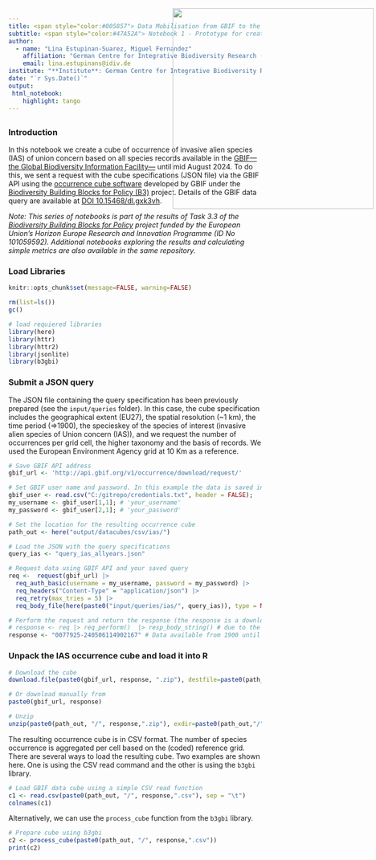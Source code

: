```yaml
---
title: <span style="color:#005857"> Data Mobilisation from GBIF to the EBV Data Portal for IAS of Union Concern<span>
subtitle: <span style="color:#47A52A"> Notebook 1 - Prototype for creating a occurrence cube of IAS
author: 
  - name: "Lina Estupinan-Suarez, Miguel Fernandez"
    affiliation: "German Centre for Integrative Biodiversity Research (iDiv)"
    email: lina.estupinans@idiv.de
institute: "**Institute**: German Centre for Integrative Biodiversity Research (iDiv)"
date: "`r Sys.Date()`"
output:
 html_notebook:
    highlight: tango
---
```

<img src="C:\gitrepo\B-Cubed_data_mobilization\input\logos\idiv+b3+EU.png" style='width: 400px; position:absolute; top:45px; right:0px; padding:5px;'/>
---


### Introduction
In this notebook we create a cube of occurrence of invasive alien species (IAS) of union concern based on all species records available in the [GBIF—the Global Biodiversity Information Facility—](https://www.gbif.org/) until mid August 2024.
To do this, we sent a request with the cube specifications (JSON file) via the GBIF API using the [occurrence cube software](https://techdocs.gbif.org/en/data-use/data-cubes) developed by GBIF under the [Biodiversity Building Blocks for Policy (B3)](https://b-cubed.eu/) project.
Details of the GBIF data query are available at [DOI 10.15468/dl.gxk3vh](https://doi.org/10.15468/dl.gxk3vh). 

*Note: This series of notebooks is part of the results of Task 3.3 of the [Biodiversity Building Blocks for Policy](https://b-cubed.eu/) project funded by the European Union’s Horizon Europe Research and Innovation Programme (ID No 101059592). Additional notebooks exploring the results and calculating simple metrics are also available in the same repository.*


### Load Libraries
```r
knitr::opts_chunk$set(message=FALSE, warning=FALSE)
```

```r
rm(list=ls())
gc()

# load requiered libraries
library(here)
library(httr)
library(httr2)
library(jsonlite)
library(b3gbi)
```

### Submit a JSON query
The JSON file containing the query specification has been previously prepared (see the `input/queries` folder). In this case, the cube specification includes the geographical extent (EU27), the spatial resolution (~1 km), the time period (=>1900), the specieskey of the species of interest (invasive alien species of Union concern (IAS)), and we request the number of occurrences per grid cell, the higher taxonomy and the basis of records. We used the European Environment Agency grid at 10 Km as a reference.

```r
# Save GBIF API address
gbif_url <- 'http://api.gbif.org/v1/occurrence/download/request/' 

# Set GBIF user name and password. In this example the data is saved in a separate file for security reasons. Fill in the variables with your own data.
gbif_user <- read.csv("C:/gitrepo/credentials.txt", header = FALSE);
my_username <- gbif_user[1,1]; # 'your_username'
my_password <- gbif_user[2,1]; # 'your_password'

# Set the location for the resulting occurrence cube
path_out <- here("output/datacubes/csv/ias/")

# Load the JSON with the query specifications
query_ias <- "query_ias_allyears.json"
```


```r
# Request data using GBIF API and your saved query
req <-  request(gbif_url) |> 
  req_auth_basic(username = my_username, password = my_password) |> 
  req_headers("Content-Type" = "application/json") |> 
  req_retry(max_tries = 5) |>
  req_body_file(here(paste0("input/queries/ias/", query_ias)), type = NULL)

# Perform the request and return the response (the response is a download ID)
# response <- req |> req_perform()  |> resp_body_string() # due to the processing time we have pre-submitted the requeet
response <- "0077925-240506114902167" # Data available from 1900 until 20240815
```

### Unpack the IAS occurrence cube and load it into R

```r
# Download the cube
download.file(paste0(gbif_url, response, ".zip"), destfile=paste0(path_out, "/", response, ".zip"))

# Or download manually from
paste0(gbif_url, response)

# Unzip
unzip(paste0(path_out, "/", response,".zip"), exdir=paste0(path_out,"/"))
```

The resulting occurrence cube is in CSV format. The number of species occurrence is aggregated per cell based on the (coded) reference grid. There are several ways to load the resulting cube. Two examples are shown here. One is using the CSV read command and the other is using the `b3gbi` library.

```r
# Load GBIF data cube using a simple CSV read function
c1 <- read.csv(paste0(path_out, "/", response,".csv"), sep = "\t")
colnames(c1)
```
Alternatively, we can use the `process_cube` function from the `b3gbi` library.

```r
# Prepare cube using b3gbi
c2 <- process_cube(paste0(path_out, "/", response,".csv"))
print(c2)
```

